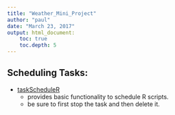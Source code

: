 ```yaml
---
title: "Weather_Mini_Project"
author: "paul"
date: "March 23, 2017"
output: html_document:
    toc: true
    toc.depth: 5
---
```


##  Scheduling Tasks:

*   [taskScheduleR](https://github.com/bnosac/taskscheduleR)
    +   provides basic functionality to schedule R scripts.
    +   be sure to first stop the task and then delete it.